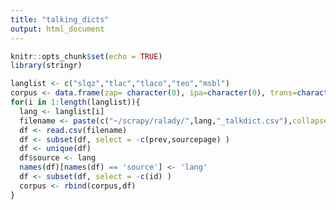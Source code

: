 ```yaml
---
title: "talking_dicts"
output: html_document
---
```


```r
knitr::opts_chunk$set(echo = TRUE)
library(stringr)
```

```r
langlist <- c("slqz","tlac","tlaco","teo","msbl")
corpus <- data.frame(zap= character(0), ipa=character(0), trans=character(0),lang=character(0),stringsAsFactors=FALSE)
for(i in 1:length(langlist)){
  lang <- langlist[i]
  filename <- paste(c("~/scrapy/ralady/",lang,"_talkdict.csv"),collapse="")
  df <- read.csv(filename)
  df <- subset(df, select = -c(prev,sourcepage) )
  df <- unique(df)
  df$source <- lang
  names(df)[names(df) == 'source'] <- 'lang'
  df <- subset(df, select = -c(id) )
  corpus <- rbind(corpus,df)
}
```
